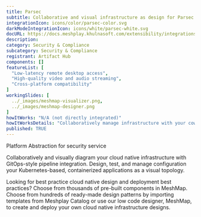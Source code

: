 ```yaml
---
title: Parsec
subtitle: Collaborative and visual infrastructure as design for Parsec
integrationIcon: icons/color/parsec-color.svg
darkModeIntegrationIcon: icons/white/parsec-white.svg
docURL: https://docs.meshplay.khulnasoft.com/extensibility/integrations/parsec
description: 
category: Security & Compliance
subcategory: Security & Compliance
registrant: Artifact Hub
components: []
featureList: [
  "Low-latency remote desktop access",
  "High-quality video and audio streaming",
  "Cross-platform compatibility"
]
workingSlides: [
  ../_images/meshmap-visualizer.png,
  ../_images/meshmap-designer.png
]
howItWorks: "N/A (not directly integrated)"
howItWorksDetails: "Collaboratively manage infrastructure with your coworkers synchronously sharing the same designs."
published: TRUE
---
```

<p>
Platform Abstraction for security service
</p>
<p>
    Collaboratively and visually diagram your cloud native infrastructure with GitOps-style pipeline integration. Design, test, and manage configuration your Kubernetes-based, containerized applications as a visual topology.
</p>
<p>
    Looking for best practice cloud native design and deployment best practices? Choose from thousands of pre-built components in MeshMap. Choose from hundreds of ready-made design patterns by importing templates from Meshplay Catalog or use our low code designer, MeshMap, to create and deploy your own cloud native infrastructure designs.
</p>
